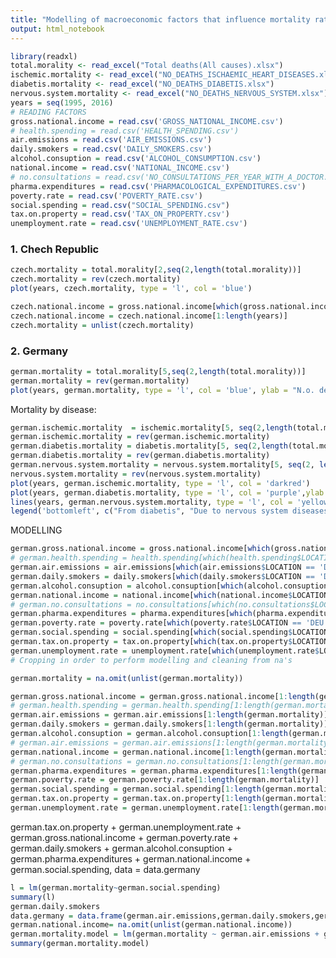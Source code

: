 ```yaml
---
title: "Modelling of macroeconomic factors that influence mortality rates"
output: html_notebook
---
```


```r
library(readxl)
total.morality <- read_excel("Total deaths(All causes).xlsx")
ischemic.mortality <- read_excel("NO_DEATHS_ISCHAEMIC_HEART_DISEASES.xlsx")
diabetis.mortality <- read_excel("NO_DEATHS_DIABETIS.xlsx")
nervous.system.mortality <- read_excel("NO_DEATHS_NERVOUS_SYSTEM.xlsx")
years = seq(1995, 2016)
# READING FACTORS
gross.national.income = read.csv('GROSS_NATIONAL_INCOME.csv')
# health.spending = read.csv('HEALTH_SPENDING.csv')
air.emissions = read.csv('AIR_EMISSIONS.csv')
daily.smokers = read.csv('DAILY_SMOKERS.csv')
alcohol.consuption = read.csv('ALCOHOL_CONSUMPTION.csv')
national.income = read.csv('NATIONAL_INCOME.csv')
# no.consultations = read.csv('NO_CONSULTATIONS_PER_YEAR_WITH_A_DOCTOR.csv')
pharma.expenditures = read.csv('PHARMACOLOGICAL_EXPENDITURES.csv')
poverty.rate = read.csv('POVERTY_RATE.csv')
social.spending = read.csv("SOCIAL_SPENDING.csv")
tax.on.property = read.csv('TAX_ON_PROPERTY.csv')
unemployment.rate = read.csv('UNEMPLOYMENT_RATE.csv')
```
### 1. Chech Republic

```r
czech.mortality = total.morality[2,seq(2,length(total.morality))]
czech.mortality = rev(czech.mortality)
plot(years, czech.mortality, type = 'l', col = 'blue')
```

```r
czech.national.income = gross.national.income[which(gross.national.income$LOCATION == 'CZE'), c(7)]
czech.national.income = czech.national.income[1:length(years)]
czech.mortality = unlist(czech.mortality)
```


### 2. Germany
```r
german.mortality = total.morality[5,seq(2,length(total.morality))]
german.mortality = rev(german.mortality)
plot(years, german.mortality, type = 'l', col = 'blue', ylab = "N.o. deaths totally")
```
Mortality by disease:
```r
german.ischemic.mortality  = ischemic.mortality[5, seq(2,length(total.morality))]
german.ischemic.mortality = rev(german.ischemic.mortality)
german.diabetis.mortality = diabetis.mortality[5, seq(2,length(total.morality))]
german.diabetis.mortality = rev(german.diabetis.mortality)
german.nervous.system.mortality = nervous.system.mortality[5, seq(2, length(total.morality))]
nervous.system.mortality = rev(nervous.system.mortality)
plot(years, german.ischemic.mortality, type = 'l', col = 'darkred')
plot(years, german.diabetis.mortality, type = 'l', col = 'purple',ylab = "N.o. deaths",ylim = c(14000, 30000))
lines(years, german.nervous.system.mortality, type = 'l', col = 'yellow')
legend('bottomleft', c("From diabetis", "Due to nervous system diseases"), fill = c('purple', 'yellow'))
```
MODELLING 
```r
german.gross.national.income = gross.national.income[which(gross.national.income$LOCATION == 'DEU'), c(7)]
# german.health.spending = health.spending[which(health.spending$LOCATION == 'DEU'), c(7)]
german.air.emissions = air.emissions[which(air.emissions$LOCATION == 'DEU'), c(7)]
german.daily.smokers = daily.smokers[which(daily.smokers$LOCATION == 'DEU'), c(7)]
german.alcohol.consuption = alcohol.consuption[which(alcohol.consuption$LOCATION == 'DEU'), c(7)]
german.national.income = national.income[which(national.income$LOCATION == 'DEU'), 7]
# german.no.consultations = no.consultations[which(no.consultations$LOCATION == 'DEU'), c(7)]
german.pharma.expenditures = pharma.expenditures[which(pharma.expenditures$LOCATION == 'DEU'), c(7)]
german.poverty.rate = poverty.rate[which(poverty.rate$LOCATION == 'DEU'), c(7)]
german.social.spending = social.spending[which(social.spending$LOCATION == 'DEU'), c(7)]
german.tax.on.property = tax.on.property[which(tax.on.property$LOCATION == 'DEU'), c(7)]
german.unemployment.rate = unemployment.rate[which(unemployment.rate$LOCATION == 'DEU'), c(7)]
# Cropping in order to perform modelling and cleaning from na's

german.mortality = na.omit(unlist(german.mortality))

german.gross.national.income = german.gross.national.income[1:length(german.mortality)]
# german.health.spending = german.health.spending[1:length(german.mortality)]
german.air.emissions = german.air.emissions[1:length(german.mortality)]
german.daily.smokers = german.daily.smokers[1:length(german.mortality)]
german.alcohol.consuption = german.alcohol.consuption[1:length(german.mortality)]
# german.air.emissions = german.air.emissions[1:length(german.mortality)]
german.national.income = german.national.income[1:length(german.mortality)]
# german.no.consultations = german.no.consultations[1:length(german.mortality)]
german.pharma.expenditures = german.pharma.expenditures[1:length(german.mortality)]
german.poverty.rate = german.poverty.rate[1:length(german.mortality)]
german.social.spending = german.social.spending[1:length(german.mortality)]
german.tax.on.property = german.tax.on.property[1:length(german.mortality)]
german.unemployment.rate = german.unemployment.rate[1:length(german.mortality)]

```
german.tax.on.property + german.unemployment.rate + german.gross.national.income + german.poverty.rate + german.daily.smokers  + german.alcohol.consuption +
german.pharma.expenditures + german.national.income + german.social.spending, data = data.germany
```r
l = lm(german.mortality~german.social.spending)
summary(l)
german.daily.smokers
data.germany = data.frame(german.air.emissions,german.daily.smokers,german.alcohol.consuption,german.pharma.expenditures,german.national.income, german.social.spending)
german.national.income= na.omit(unlist(german.national.income))
german.mortality.model = lm(german.mortality ~ german.air.emissions + german.daily.smokers +german.alcohol.consuption+german.pharma.expenditures+german.national.income+unlist(german.gross.national.income))
summary(german.mortality.model)
```



